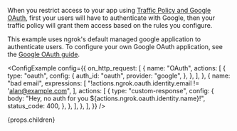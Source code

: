
<Tabs groupId="auth-method" queryString="auth-method" unAlphabetized>
<TabItem value={props.firstTabValue || "traffic-policy"} label={props.firstTabLabel || "Using Traffic Policy"} default>

When you restrict access to your app using [Traffic Policy and Google OAuth](/traffic-policy/examples/add-authentication/#sending-an-oidc-identity-token-over-headers), first your users will have to authenticate with Google, then your traffic policy will grant them access based on the rules you configure.

This example uses ngrok's default managed google application to authenticate users. To configure your own Google OAuth application, see the [Google OAuth guide](/docs/integrations/google/oauth/).

<ConfigExample
	config={{
		on_http_request: [
			{
				name: "OAuth",
				actions: [
					{
						type: "oauth",
						config: {
							auth_id: "oauth",
							provider: "google",
						},
					},
				],
			},
			{
				name: "bad email",
				expressions: [
					"!actions.ngrok.oauth.identity.email != 'alan@example.com",
				],
				actions: [
					{
						type: "custom-response",
						config: {
							body:
								"Hey, no auth for you ${actions.ngrok.oauth.identity.name}!",
							status_code: 400,
						},
					},
				],
			},
		],
	}}
/>

</TabItem>
<TabItem value={props.secondTabValue || "using-code"} label={props.secondTabLabel || "Using Code"}>
{props.children}
</TabItem>

</Tabs>
